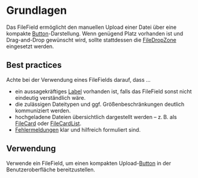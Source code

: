 # Grundlagen

Das FileField ermöglicht den manuellen Upload einer Datei über eine kompakte
[Button](/03-components/actions/button)-Darstellung. Wenn genügend Platz
vorhanden ist und Drag-and-Drop gewünscht wird, sollte stattdessen die
[FileDropZone](/03-components/upload/file-drop-zone) eingesetzt werden.

## Best practices

Achte bei der Verwendung eines FileFields darauf, dass ...

- ein aussagekräftiges [Label](/03-components/content/label) vorhanden ist,
  falls das FileField sonst nicht eindeutig verständlich wäre.
- die zulässigen Dateitypen und ggf. Größenbeschränkungen deutlich kommuniziert
  werden.
- hochgeladene Dateien übersichtlich dargestellt werden – z. B. als
  [FileCard](/03-components/upload/file-card) oder
  [FileCardList](/03-components/upload/file-card-list).
- [Fehlermeldungen](/02-foundations/03-content-guidelines/02-fehlermeldungen)
  klar und hilfreich formuliert sind.

## Verwendung

Verwende ein FileField, um einen kompakten
Upload-[Button](/03-components/actions/button) in der Benutzeroberfläche
bereitzustellen.
